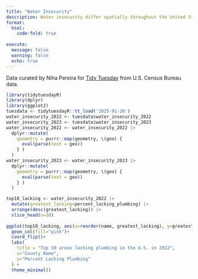 ```yaml
---
title: "Water Insecurity"
description: Water insecurity differ spatially throughout the United States. In this data visualization, we explored which counties have the greatest percent of households lacking plumbing.   
format: 
  html:
    code-fold: true
    
execute:
  message: false
  warning: false
  echo: true
---
```


Data curated by Niha Pereira for <a href='https://github.com/rfordatascience/tidytuesday/tree/main/data/2025/2025-01-28' target='_blank'>Tidy Tuesday</a> from U.S. Census Bureau data.

```r
library(tidytuesdayR)
library(dplyr)
library(ggplot2)
tuesdata <- tidytuesdayR::tt_load('2025-01-28')
water_insecurity_2022 <- tuesdata$water_insecurity_2022
water_insecurity_2023 <- tuesdata$water_insecurity_2023
water_insecurity_2022 <- water_insecurity_2022 |> 
  dplyr::mutate(
    geometry = purrr::map(geometry, \(geo) {
      eval(parse(text = geo))
    } )
  )
water_insecurity_2023 <- water_insecurity_2023 |> 
  dplyr::mutate(
    geometry = purrr::map(geometry, \(geo) {
      eval(parse(text = geo))
    } )
  )

top10_lacking <- water_insecurity_2022 |>
  mutate(greatest_lacking=percent_lacking_plumbing) |>
  arrange(desc(greatest_lacking)) |>
  slice_head(n=10)
  
ggplot(top10_lacking, aes(x=reorder(name, greatest_lacking), y=greatest_lacking))+
  geom_col(fill="pink")+
  coord_flip()+
  labs(
    title = "Top 10 areas lacking plumbing in the U.S. in 2022",
    x="County Name", 
    y="Percent Lacking Plumbing"
  ) +
  theme_minimal()
  
```
